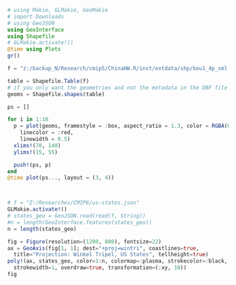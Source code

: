 ```julia
# using Makie, GLMakie, GeoMakie
# import Downloads
# using GeoJSON
using GeoInterface
using Shapefile
# GLMakie.activate!()
@time using Plots
gr()
```

```julia
f = "z:/backup_N/Research/cmip5/ChinaHW.R/inst/extdata/shp/bou1_4p_sml.shp"

table = Shapefile.Table(f)
# if you only want the geometries and not the metadata in the DBF file
geoms = Shapefile.shapes(table)
```

```julia
ps = []

for i in 1:10
  p = plot(geoms, framestyle = :box, aspect_ratio = 1.3, color = RGBA(0, 0, 0, 0) , 
    linecolor = :red,
    linewidth = 0.5)
  xlims!(70, 140)
  ylims!(15, 55)

  push!(ps, p)
end
@time plot(ps..., layout = (3, 4))
```

```julia

```


```r

```

```julia
# f = "Z:/Researches/CMIP6/us-states.json"
GLMakie.activate!()
# states_geo = GeoJSON.read(read(f, String))
#n = length(GeoInterface.features(states_geo))
n = length(states_geo)

fig = Figure(resolution=(1200, 800), fontsize=22)
ax = GeoAxis(fig[1, 1]; dest="+proj=wintri", coastlines=true,
  title="Projection: Winkel Tripel, US States", tellheight=true)
poly!(ax, states_geo, color=1:n, colormap=:plasma, strokecolor=:black,
  strokewidth=1, overdraw=true, transformation=(:xy, 10))
fig
```
